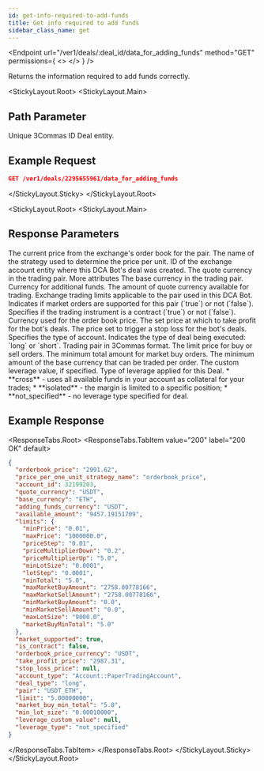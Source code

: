 ```yaml
---
id: get-info-required-to-add-funds
title: Get info required to add funds
sidebar_class_name: get
---
```




<Endpoint
  url="/ver1/deals/:deal_id/data_for_adding_funds"
  method="GET"
  permissions={
    <>
      <Permission title="Permission" description="BOTS_READ" />
      <Permission title="Security" description="SIGNED" />
    </>
  }
/>

Returns the information required to add funds correctly.

<StickyLayout.Root>
<StickyLayout.Main>

## Path Parameter

<ApiParam name='deal_id' type='integer' id="deal_id" required>
  Unique 3Commas ID Deal entity.
</ApiParam>
</StickyLayout.Main>
<StickyLayout.Sticky>

## Example Request

```json
GET /ver1/deals/2295655961/data_for_adding_funds
```
</StickyLayout.Sticky>
</StickyLayout.Root>

<StickyLayout.Root>
<StickyLayout.Main>

## Response Parameters
<ApiParam name="orderbook_price" type="string" id="orderbook_price">
   The current price from the exchange's order book for the pair.
</ApiParam>

<ApiParam name="price_per_one_unit_strategy_name" type="string" id="price_per_one_unit_strategy_name">
   The name of the strategy used to determine the price per unit.
</ApiParam>

<ApiParam name="account_id" type="integer" id="account_id">
   ID of the exchange account entity where this DCA Bot's deal was created.
</ApiParam>

<ApiParam name="quote_currency" type="string" id="quote_currency">
   The quote currency in the trading pair.
</ApiParam>

<CollapseAll>
<CollapseAllHeading> More attributes <CollapseAllButton /> </CollapseAllHeading>

<CollapsibleApiParam name="base_currency" type="string" id="base_currency">
   The base currency in the trading pair.
</CollapsibleApiParam>

<CollapsibleApiParam name="adding_funds_currency" type="string" id="adding_funds_currency">
   Currency for additional funds.
</CollapsibleApiParam>

<CollapsibleApiParam name="available_amount" type="string" id="available_amount">
   The amount of quote currency available for trading.
</CollapsibleApiParam>

<CollapsibleApiParam name="limits" type="object" id="limits">
   Exchange trading limits applicable to the pair used in this DCA Bot.
</CollapsibleApiParam>

<CollapsibleApiParam name="market_supported" type="boolean" id="market_supported">
   Indicates if market orders are supported for this pair (`true`) or not (`false`).
</CollapsibleApiParam>

<CollapsibleApiParam name="is_contract" type="boolean" id="is_contract">
   Specifies if the trading instrument is a contract (`true`) or not (`false`).
</CollapsibleApiParam>

<CollapsibleApiParam name="orderbook_price_currency" type="string" id="orderbook_price_currency">
   Currency used for the order book price.
</CollapsibleApiParam>

<CollapsibleApiParam name="take_profit_price" type="string" id="take_profit_price">
   The set price at which to take profit for the bot's deals.
</CollapsibleApiParam>

<CollapsibleApiParam name="stop_loss_price" type="string" id="stop_loss_price">
   The price set to trigger a stop loss for the bot's deals.
</CollapsibleApiParam>

<CollapsibleApiParam name="account_type" type="string" id="account_type">
   Specifies the type of account.
</CollapsibleApiParam>

<CollapsibleApiParam name="deal_type" type="string" id="deal_type">
   Indicates the type of deal being executed: `long` or `short`.
</CollapsibleApiParam>

<CollapsibleApiParam name="pair" type="string" id="pair">
   Trading pair in 3Commas format.
</CollapsibleApiParam>

<CollapsibleApiParam name="limit" type="string" id="limit">
   The limit price for buy or sell orders.
</CollapsibleApiParam>

<CollapsibleApiParam name="market_buy_min_total" type="string" id="market_buy_min_total">
   The minimum total amount for market buy orders.
</CollapsibleApiParam>

<CollapsibleApiParam name="min_lot_size" type="string" id="min_lot_size">
   The minimum amount of the base currency that can be traded per order.
</CollapsibleApiParam>

<CollapsibleApiParam name="leverage_custom_value" type="string" id="leverage_custom_value">
  The custom leverage value, if specified.
</CollapsibleApiParam>   
   
<CollapsibleApiParam name="leverage_type" type="string" id="paleverage_typeir">
  Type of leverage applied for this Deal.
   <CollapsibleNestedParams openName="Hide allowed values" collapsedName="Show allowed values">
      * **cross** - uses all available funds in your account as collateral for your trades;
      * **isolated** - the margin is limited to a specific position;
      * **not_specified** - no leverage type specified for deal.
    </CollapsibleNestedParams>
</CollapsibleApiParam>
</CollapseAll>
</StickyLayout.Main>
<StickyLayout.Sticky>

## Example Response

<ResponseTabs.Root>
<ResponseTabs.TabItem value="200" label="200 OK" default>

```json
{
  "orderbook_price": "2991.62",
  "price_per_one_unit_strategy_name": "orderbook_price",
  "account_id": 32199203,
  "quote_currency": "USDT",
  "base_currency": "ETH",
  "adding_funds_currency": "USDT",
  "available_amount": "9457.19151709",
  "limits": {
    "minPrice": "0.01",
    "maxPrice": "1000000.0",
    "priceStep": "0.01",
    "priceMultiplierDown": "0.2",
    "priceMultiplierUp": "5.0",
    "minLotSize": "0.0001",
    "lotStep": "0.0001",
    "minTotal": "5.0",
    "maxMarketBuyAmount": "2758.00778166",
    "maxMarketSellAmount": "2758.00778166",
    "minMarketBuyAmount": "0.0",
    "minMarketSellAmount": "0.0",
    "maxLotSize": "9000.0",
    "marketBuyMinTotal": "5.0"
  },
  "market_supported": true,
  "is_contract": false,
  "orderbook_price_currency": "USDT",
  "take_profit_price": "2987.31",
  "stop_loss_price": null,
  "account_type": "Account::PaperTradingAccount",
  "deal_type": "long",
  "pair": "USDT_ETH",
  "limit": "5.00000000",
  "market_buy_min_total": "5.0",
  "min_lot_size": "0.00010000",
  "leverage_custom_value": null,
  "leverage_type": "not_specified"
}
```
</ResponseTabs.TabItem>
</ResponseTabs.Root>
</StickyLayout.Sticky>
</StickyLayout.Root>